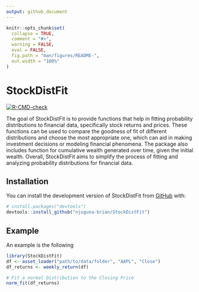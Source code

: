 ```yaml
---
output: github_document
---
```


<!-- README.md is generated from README.Rmd. Please edit that file -->

```r
knitr::opts_chunk$set(
  collapse = TRUE,
  comment = "#>",
  warning = FALSE,
  eval = FALSE,
  fig.path = "man/figures/README-",
  out.width = "100%"
)
```

# StockDistFit

<!-- badges: start -->
[![R-CMD-check](https://github.com/njuguna-brian/StockDistFit/actions/workflows/R-CMD-check.yaml/badge.svg)](https://github.com/njuguna-brian/StockDistFit/actions/workflows/R-CMD-check.yaml)
<!-- badges: end -->

The goal of StockDistFit is to provide functions that help in fitting probability distributions to financial data, specifically stock returns and prices. These functions can be used to compare the goodness of fit of different distributions and choose the most appropriate one, which can aid in making investment decisions or modeling financial phenomena. The package also includes function for cumulative wealth generated over time, given the initial wealth. Overall, StockDistFit aims to simplify the process of fitting and analyzing probability distributions for financial data.

## Installation

You can install the development version of StockDistFit from [GitHub](https://github.com/) with:

``` r
# install.packages("devtools")
devtools::install_github("njuguna-brian/StockDistFit")
```

## Example

An example is the following 

```r
library(StockDistFit)
df <- asset_loader("path/to/data/folder", "AAPL", "Close")
df_returns <- weekly_return(df)

# Fit a normal Distribution to the Closing Price
norm_fit(df_returns)

```


